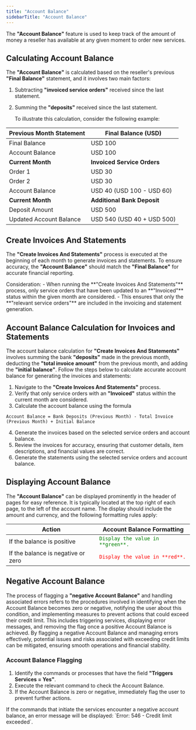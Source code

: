 ```yaml
---
title: "Account Balance"
sidebarTitle: "Account Balance"
---
```


The **"Account Balance"** feature is used to keep track of the amount of money a reseller has available at any given moment to order new services. 

## Calculating Account Balance

The **"Account Balance"** is calculated based on the reseller's previous **"Final Balance"** statement, and it involves two main factors:

1. Subtracting **"invoiced service orders"** received since the last statement.
2. Summing the **"deposits"** received since the last statement.

   To illustrate this calculation, consider the following example:

| **Previous Month Statement** | **Final Balance (USD)**     |
| :--------------------------- | --------------------------- |
| Final Balance                | USD 100                     |
| Account Balance              | USD 100                     |
| **Current Month**            | **Invoiced Service Orders** |
| Order 1                      | USD 30                      |
| Order 2                      | USD 30                      |
| Account Balance              | USD 40 (USD 100 - USD 60)   |
| **Current Month**            | **Additional Bank Deposit** |
| Deposit Amount               | USD 500                     |
| Updated Account Balance      | USD 540 (USD 40 + USD 500)  |

## Create Invoices And Statements

The **"Create Invoices And Statements"** process is executed at the beginning of each month to generate invoices and statements. To ensure accuracy, the **"Account Balance"** should match the **"Final Balance"** for accurate financial reporting.

<Note>
Consideration:
- When running the **"Create Invoices And Statements"** process, only service orders that have been updated to an **"Invoiced"** status within the given month are considered. 
- This ensures that only the **"relevant service orders"** are included in the invoicing and statement generation.
</Note>

## Account Balance Calculation for Invoices and Statements

The account balance calculation for **"Create Invoices And Statements"** involves summing the bank **"deposits"** made in the previous month, deducting the **"total invoice amount"** from the previous month, and adding the **"initial balance"**. Follow the steps below to calculate accurate account balance for generating the invoices and statements:

1. Navigate to the **"Create Invoices And Statements"** process.
2. Verify that only service orders with an **"Invoiced"** status within the current month are considered.
3. Calculate the account balance using the formula

`Account Balance = Bank Deposits (Previous Month) - Total Invoice (Previous Month) + Initial Balance`

4. Generate the invoices based on the selected service orders and account balance.
5. Review the invoices for accuracy, ensuring that customer details, item descriptions, and financial values are correct.
6. Generate the statements using the selected service orders and account balance.

## Displaying Account Balance

The **"Account Balance"** can be displayed prominently in the header of pages for easy reference. It is typically located at the top right of each page, to the left of the account name. The display should include the amount and currency, and the following formatting rules apply:

| Action                             | Account Balance Formatting                                           |
| ---------------------------------- | -------------------------------------------------------------------- |
| If the balance is positive         | <span style="color: green;">`Display the value in **green**.`</span> |
| If the balance is negative or zero | <span style="color:red">`Display the value in **red**.`</span>       |

## Negative Account Balance

The process of flagging a **"negative Account Balance"** and handling associated errors refers to the procedures involved in identifying when the Account Balance becomes zero or negative, notifying the user about this condition, and implementing measures to prevent actions that could exceed their credit limit. This includes triggering services, displaying error messages, and removing the flag once a positive Account Balance is achieved. By flagging a negative Account Balance and managing errors effectively, potential issues and risks associated with exceeding credit limits can be mitigated, ensuring smooth operations and financial stability.

### Account Balance Flagging

1. Identify the commands or processes that have the field **"Triggers Services = Yes"**.
2. Execute the relevant command to check the Account Balance.
3. If the Account Balance is zero or negative, immediately flag the user to prevent further actions.

<Warning>
If the commands that initiate the services encounter a negative account balance, an error message will be displayed: `Error: 546 - Credit limit exceeded`.
</Warning>